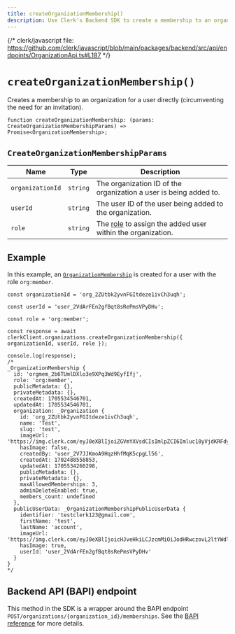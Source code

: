 ```yaml
---
title: createOrganizationMembership()
description: Use Clerk's Backend SDK to create a membership to an organization for a user directly (circumventing the need for an invitation).
---
```


{/* clerk/javascript file: https://github.com/clerk/javascript/blob/main/packages/backend/src/api/endpoints/OrganizationApi.ts#L187 */}

# `createOrganizationMembership()`

Creates a membership to an organization for a user directly (circumventing the need for an invitation).

```tsx
function createOrganizationMembership: (params: CreateOrganizationMembershipParams) => Promise<OrganizationMembership>;
```

## `CreateOrganizationMembershipParams`

| Name | Type | Description |
| --- | --- | --- |
| `organizationId` | `string` | The organization ID of the organization a user is being added to. |
| `userId` | `string` | The user ID of the user being added to the organization. |
| `role` | `string` | The [role](/docs/organizations/roles-permissions) to assign the added user within the organization. |

## Example

In this example, an [`OrganizationMembership`](/docs/references/javascript/organization-membership) is created for a user with the role `org:member`.

```tsx
const organizationId = 'org_2ZUtbk2yvnFGItdeze1ivCh3uqh';

const userId = 'user_2VdArFEn2gfBqt8sRePmsVPyDHv';

const role = 'org:member';

const response = await clerkClient.organizations.createOrganizationMembership({ organizationId, userId, role });

console.log(response);
/*
_OrganizationMembership {
  id: 'orgmem_2b6TUmlDXlo3e9XPq3Wd9EyfIfj',
  role: 'org:member',
  publicMetadata: {},
  privateMetadata: {},
  createdAt: 1705534546701,
  updatedAt: 1705534546701,
  organization: _Organization {
    id: 'org_2ZUtbk2yvnFGItdeze1ivCh3uqh',
    name: 'Test',
    slug: 'test',
    imageUrl: 'https://img.clerk.com/eyJ0eXBlIjoiZGVmYXVsdCIsImlpZCI6Imluc18yVjdKRFdyclJwRmZFZTlqQUM2dWpSMG8xSlQiLCJyaWQiOiJvcmdfMlpVdGJrMnl2bkZHSXRkZXplMWl2Q2gzdXFoIiwiaW5pdGlhbHMiOiJUIn0',
    hasImage: false,
    createdBy: 'user_2V7JJKmoA9HqzHhfMqK5cpgLl56',
    createdAt: 1702488558853,
    updatedAt: 1705534260298,
    publicMetadata: {},
    privateMetadata: {},
    maxAllowedMemberships: 3,
    adminDeleteEnabled: true,
    members_count: undefined
  },
  publicUserData: _OrganizationMembershipPublicUserData {
    identifier: 'testclerk123@gmail.com',
    firstName: 'test',
    lastName: 'account',
    imageUrl: 'https://img.clerk.com/eyJ0eXBlIjoicHJveHkiLCJzcmMiOiJodHRwczovL2ltYWdlcy5jbGVyay5kZXYvb2F1dGhfZ29vZ2xlL2ltZ18yVmRBckFNNWNyRUpxaGdmb3cydVBHZ29US2QifQ',
    hasImage: true,
    userId: 'user_2VdArFEn2gfBqt8sRePmsVPyDHv'
  }
}
*/
```

## Backend API (BAPI) endpoint

This method in the SDK is a wrapper around the BAPI endpoint `POST/organizations/{organization_id}/memberships`. See the [BAPI reference](https://clerk.com/docs/reference/backend-api/tag/Organization-Memberships#operation/CreateOrganizationMembership) for more details.

